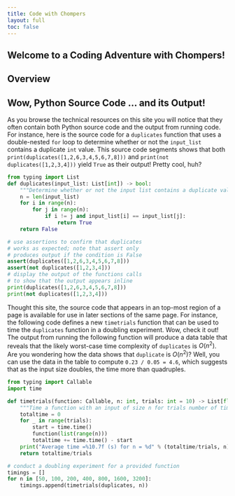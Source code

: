 ```yaml
---
title: Code with Chompers
layout: full
toc: false
---
```


## Welcome to a Coding Adventure with Chompers!

## Overview

## Wow, Python Source Code ... and its Output!

As you browse the technical resources on this site you will notice that they
often contain both Python source code and the output from running code. For
instance, here is the source code for a `duplicates` function that uses a
double-nested `for` loop to determine whether or not the `input_list` contains
a duplicate `int` value. This source code segments shows that both
`print(duplicates([1,2,6,3,4,5,6,7,8]))` and `print(not duplicates([1,2,3,4]))`
yield `True` as their output! Pretty cool, huh?

```python
from typing import List
def duplicates(input_list: List[int]) -> bool:
    """Determine whether or not the input list contains a duplicate value."""
    n = len(input_list)
    for i in range(n):
        for j in range(n):
            if i != j and input_list[i] == input_list[j]:
                return True
    return False

# use assertions to confirm that duplicates
# works as expected; note that assert only
# produces output if the condition is False
assert(duplicates([1,2,6,3,4,5,6,7,8]))
assert(not duplicates([1,2,3,4]))
# display the output of the functions calls
# to show that the output appears inline
print(duplicates([1,2,6,3,4,5,6,7,8]))
print(not duplicates([1,2,3,4]))
```

Thought this site, the source code that appears in an top-most region of a page
is available for use in later sections of the same page. For instance, the
following code defines a new `timetrials` function that can be used to time the
`duplicates` function in a doubling experiment. Wow, check it out! The output
from running the following function will produce a data table that reveals that
the likely worst-case time complexity of `duplicates` is $O(n^2)$. Are you
wondering how the data shows that `duplicate` is $O(n^2)$? Well, you can use the
data in the table to compute `0.23 / 0.05 = 4.6`, which suggests that as the
input size doubles, the time more than quadruples. 

```python
from typing import Callable
import time

def timetrials(function: Callable, n: int, trials: int = 10) -> List[float]:
    """Time a function with an input of size n for trials number of times."""
    totaltime = 0
    for _ in range(trials):
        start = time.time()
        function(list(range(n)))
        totaltime += time.time() - start
    print("Average time =%10.7f (s) for n = %d" % (totaltime/trials, n))
    return totaltime/trials

# conduct a doubling experiment for a provided function
timings = []
for n in [50, 100, 200, 400, 800, 1600, 3200]:
    timings.append(timetrials(duplicates, n))
```
